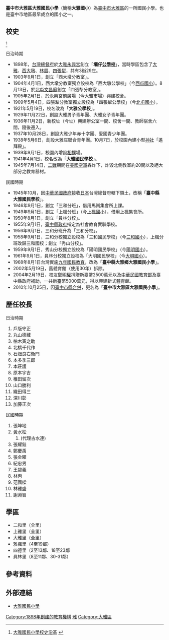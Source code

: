 {{Infobox_School
|name           =臺中市大雅區大雅國民小學<br>Taichung Municipal <br>Taya Elementary School
|image          =
|motto          =
|established    =1898年
|type           =市立[[國民小學|國民小學]]
|affiliation    =[[臺中市政府|臺中市政府]]
|district       ={{ROC-TW}}[[臺中市|臺中市]]
|president      =
|principal      =謝淵智
|dean           = 
|faculty        = 
|staff          = 
|students       = 1545人
|conference     = 
|colors         = 
|mascot         = 
|free_label     = 校地面積
|free_text      = 38117[[平方公尺|平方公尺]]
|magazine       = 
|address        = [[臺中市|臺中市]][[大雅區|大雅區]]學府路230號
|information    =
|website        = [http://www.tyaes.tc.edu.tw www.tyaes.tc.edu.tw]
}}

'''臺中市大雅區大雅國民小學'''（簡稱'''大雅國小'''）為[[臺中市|臺中市]][[大雅區|大雅區]]的一所國民小學。也是臺中市地區最早成立的國小之一。

== 校史 ==
<ref>[http://163.17.231.1/aspx/about/index.aspx 大雅國民小學校史沿革] {{Wayback|url=http://163.17.231.1/aspx/about/index.aspx |date=20160304093338 }}</ref>
;日治時期
*1898年，[[台灣總督府|台灣總督府]]於[[大雅永興宮|大雅永興宮]]創立「'''壩仔[[公學校|公學校]]'''」，當時學區包含了[[大雅區|大雅]]、[[西屯區|西大墩]]、[[林厝|林厝]]、[[北屯區|四張犁]]，共有3街29庄。
*1903年9月1日，創立「西大墩分教室」。
*1904年4月1日，西大墩分教室獨立設校為「西大墩公學校」（今[[臺中市西屯區西屯國民小學|西屯國小]]）。8月13日，於[[北屯文昌廟|北屯文昌廟]]創立「四張犁分教室」。
*1905年2月1日，於永興宮前廣場（今大雅市場）興建校舍。
*1909年5月4日，四張犁分教室獨立設校為「四張犁公學校」（今[[臺中市北屯區北屯國民小學|北屯國小]]）。
*1921年5月19日，校名改為「'''大雅公學校'''」。
*1929年11月22日，創設大雅男子青年團、大雅女子青年團。
*1936年11月2日，新校址（今址）興建辦公室一間、校舍一間、教師宿舍六間，隨後遷入。
*1937年10月28日，創設大雅少年赤十字團、愛國青少年團。
*1938年5月6日，創設大雅庄聯合青年團。10月7日，於校園內建小型[[神社|神社]]「遙拜殿」。
*1939年9月1日，校園內增設[[相撲|相撲]]場。
*1941年4月1日，校名改為「'''大雅[[國民學校|國民學校]]'''」。
*1945年7月14日，[[二戰|二戰]]期間在[[美國空軍|美國空軍]]轟炸下，炸毀北側教室約20間以及絕大部分之教育器材。
;民國時期
*1945年10月，因[[中華民國政府|中華民國政府]]接收[[日本帝國|日本]]台灣總督府轄下領土，改稱「'''臺中縣大雅國民學校'''」。
*1946年9月1日，創立「三和分班」，借用馬崗集會所上課。
*1949年9月1日，創立「上楓分班」（今[[臺中市大雅區上楓國民小學|上楓國小]]），借用上楓集會所。
*1950年8月1日，創立「員林分校」。
*1955年9月1日，[[臺中縣政府|臺中縣政府]]指定為社會教育實驗學校。
*1956年9月1日，三和分班升為「三和分校」。
*1958年9月1日，三和分校獨立設校為「三和國民學校」（今[[臺中市大雅區三和國民小學|三和國小]]），上楓分班改歸三和國校；創立「秀山分校」。
*1959年9月1日，秀山分校獨立設校為「陽明國民學校」（今[[臺中市大雅區陽明國民小學|陽明國小]]）。
*1961年9月1日，員林分校獨立設校為「大明國民學校」（今[[臺中市大雅區大明國民小學|大明國小]]）。
*1968年8月1日台灣實施[[九年國民教育|九年國民教育]]，改為「'''臺中縣大雅鄉大雅國民小學'''」。
*2002年5月19日，舊體育館（使用30年）拆除。
*2004年2月19日，校友[[鄭明權|鄭明權]]捐贈新臺幣2500萬元以及[[中華民國教育部|中華民國教育部]]及臺中縣政府補助，一共新臺幣5000萬元，得以興建新式體育館。
*2010年10月25日，因[[臺中市縣合併|臺中市縣合併]]，更名為「'''臺中市大雅區大雅國民小學'''」。

== 歷任校長 ==
;日治時期
#戶版守正
#丸山德藏
#柏木寅之助
#北橋千代作
#石畑良右衛門
#本多季三郎
#本莊護
#原本宇吉
#椎田留次
#山口勝利
#織田得三
#深川彰
#加藤正次

;民國時期
#張坤地
#黃水松
##(代理古水連)
#張耀銈
#鄭慶禹
#張金曜
#紀忠男
#王碧義
#林丙
#范國樑
#林雅盛
#謝淵智

== 學區 ==
*二和里（全里）
*上雅里（全里）
*大雅里（全里）
*雅楓里（4至19鄰）
*四德里（2至13鄰、18至23鄰
*員林里（8至11鄰、30-31鄰）

== 參考資料 ==
<references/>

== 外部連結 ==
*[http://www.tyaes.tc.edu.tw 大雅國民小學] {{Wayback|url=http://www.tyaes.tc.edu.tw/ |date=20120610191102 }}

{{臺中市國民中小學}}

[[Category:1898年創建的教育機構|Category:1898年創建的教育機構]]
[[Category:臺中市立國民小學|雅]]
[[Category:大雅區|Category:大雅區]]